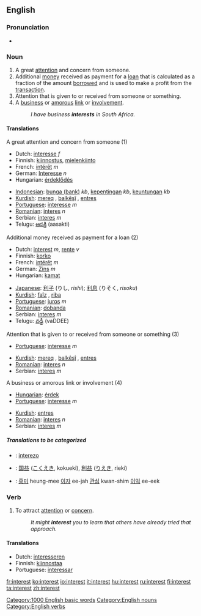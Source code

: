 ==English==

{{rank|story|deep|meet|472|interest|brother|I've|longer}}

===Pronunciation===
*{{audio|en-us-interest.ogg|Audio (US)}}

===Noun===
{{en-noun-reg}}

# A great [[attention]] and concern from someone.
# Additional [[money]] received as payment for a [[loan]] that is calculated as a fraction of the amount [[borrow]]ed and is used to make a profit from the [[transaction]].
# Attention that is given to or received from someone or something.
# A [[business]] or [[amorous]] [[link]] or [[involvement]].
#:''I have business '''interests''' in South Africa.''

====Translations====
;A great attention and concern from someone (1)
{{top}}
*Dutch: [[interesse]] ''f''
*Finnish: [[kiinnostus]], [[mielenkiinto]]
*French: [[intérêt]] ''m''
*German: [[Interesse]] ''n''
*Hungarian: [[érdeklődés]]
{{mid}}
*[[Indonesian]]: [[bunga (bank)]] ''kb'', [[penting|kepentingan]] ''kb'', [[keuntungan]] ''kb''
*[[Kurdish]]: [[mereq]] {{f}}, [[balkêşî]] {{f}}, [[entres]] {{f}}
*[[Portuguese]]: [[interesse]] ''m''
*[[Romanian]]: [[interes]] ''n''
*Serbian: [[interes]] ''m''
*Telugu: [[ఆసక్తి]] (aasakti)
{{bottom}}

;Additional money received as payment for a loan (2)
{{top}}
*Dutch: [[interest]] ''m'', [[rente]] ''v''
*Finnish: [[korko]]
*French: [[intérêt]] ''m''
*German: [[Zins]] ''m''
*Hungarian: [[kamat]]
{{mid}}
*[[Japanese]]: [[利子]] (りし, ''rishi''); [[利息]] (りそく, ''risoku'')
*[[Kurdish]]: [[faîz]] {{f}}, [[riba]] {{f}}
*[[Portuguese]]: [[juros]] ''m''
*[[Romanian]]: [[dobanda]]
*Serbian: [[interes]] ''m''
*Telugu: [[వడ్డీ]] (vaDDEE)
{{bottom}}

;Attention that is given to or received from someone or something (3)
{{top}}
*[[Portuguese]]: [[interesse]] ''m''
{{mid}}
*[[Kurdish]]: [[mereq]] {{f}}, [[balkêşî]] {{f}}, [[entres]] {{f}}
*[[Romanian]]: [[interes]] ''n''
*Serbian: [[interes]] ''m''
{{bottom}}

;A business or amorous link or involvement (4)
{{top}}
*[[Hungarian]]: [[érdek]]
*[[Portuguese]]: [[interesse]] ''m''
{{mid}}
*[[Kurdish]]: [[entres]] {{f}}
*[[Romanian]]: [[interes]] ''n''
*Serbian: [[interes]] ''m''
{{bottom}}

=====Translations to be categorized=====
{{checktrans}}
{{top}}
*{{ttbc|Esperanto}}: [[interezo]]
*{{ttbc|Japanese}}: [[国益]] ([[こくえき]], kokueki), [[利益]] ([[りえき]], rieki)
{{mid}}
*{{ttbc|Korean}}: [[흥미]] heung-mee [[이자]] ee-jah  [[관심]] kwan-shim [[이익]] ee-eek
{{bottom}}

===Verb===
{{en-verb}}

# To attract [[attention]] or [[concern]].
#:''It might '''interest''' you to learn that others have already tried that approach.''

====Translations====
*Dutch: [[interesseren]]
*Finnish: [[kiinnostaa]]
*Portuguese: [[interessar]]


[[Category:1000 English basic words]]
[[Category:English nouns]]
[[Category:English verbs]]

[[fr:interest]]
[[ko:interest]]
[[io:interest]]
[[it:interest]]
[[hu:interest]]
[[ru:interest]]
[[fi:interest]]
[[ta:interest]]
[[zh:interest]]